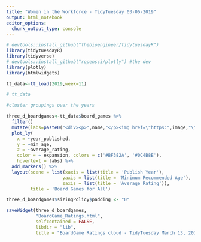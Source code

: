 ```yaml
---
title: "Women in the Workforce - TidyTuesday 03-06-2019"
output: html_notebook
editor_options: 
  chunk_output_type: console
---
```


```r
# devtools::install_github("thebioengineer/tidytuesdayR")
library(tidytuesdayR)
library(tidyverse)
# devtools::install_github("ropensci/plotly") #the dev 
library(plotly)
library(htmlwidgets)

tt_data<-tt_load(2019,week=11)

# tt_data
```

```r


#cluster groupings over the years

three_d_boardgames<-tt_data$board_games %>%
  filter()
  mutate(labs=paste0("<div><p>",name,"</p><img href=\"https:",image,"\"/a></div>")) %>% 
  plot_ly(
    x = ~year_published,
    y = ~min_age,
    z = ~average_rating,
    color = ~ expansion, colors = c('#BF382A', '#0C4B8E'),
    hovertext = labs) %>%
  add_markers() %>%
  layout(scene = list(xaxis = list(title = 'Publish Year'),
                     yaxis = list(title = 'Minimum Recommended Age'),
                     zaxis = list(title = 'Average Rating')),
         title = 'Board Games for All')

three_d_boardgames$sizingPolicy$padding <- "0"

saveWidget(three_d_boardgames,
           "BoardGame_Ratings.html",     
           selfcontained = FALSE,
           libdir = "lib",
           title = "BoardGame Ratings cloud - TidyTuesday March 13, 2019")


```





